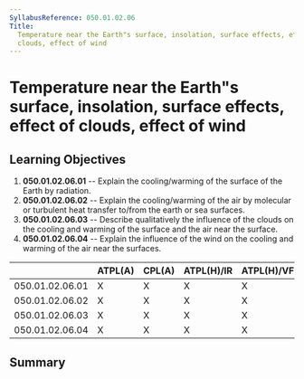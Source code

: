 ```yaml
---
SyllabusReference: 050.01.02.06
Title:
  Temperature near the Earth"s surface, insolation, surface effects, effect of
  clouds, effect of wind
---
```


# Temperature near the Earth"s surface, insolation, surface effects, effect of clouds, effect of wind

## Learning Objectives

1.  **050.01.02.06.01** -- Explain the cooling/warming of the surface of the
    Earth by radiation.
2.  **050.01.02.06.02** -- Explain the cooling/warming of the air by molecular or
    turbulent heat transfer to/from the earth or sea surfaces.
3.  **050.01.02.06.03** -- Describe qualitatively the influence of the clouds on
    the cooling and warming of the surface and the air near the surface.
4.  **050.01.02.06.04** -- Explain the influence of the wind on the cooling and
    warming of the air near the surfaces.

|                 | ATPL(A) | CPL(A) | ATPL(H)/IR | ATPL(H)/VFR | CPL(H) | IR  | CBIR(A) |
| --------------- | ------- | ------ | ---------- | ----------- | ------ | --- | ------- |
| 050.01.02.06.01 | X       | X      | X          | X           | X      | X   | X       |
| 050.01.02.06.02 | X       | X      | X          | X           | X      | X   | X       |
| 050.01.02.06.03 | X       | X      | X          | X           | X      | X   | X       |
| 050.01.02.06.04 | X       | X      | X          | X           | X      | X   | X       |

## Summary
